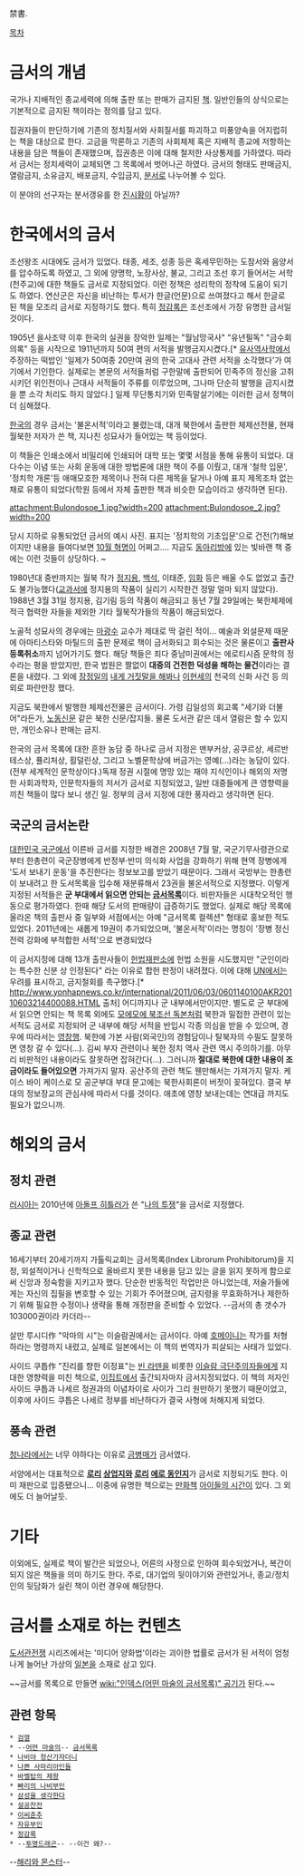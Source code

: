 禁書.

[[목차]]
= 금서의 개념 =
국가나 지배적인 종교세력에 의해 출판 또는 판매가 금지된 [[책]]. 일반인들의 상식으로는 기본적으로 금지된 책이라는 정의를 담고 있다.

집권자들이 판단하기에 기존의 정치질서와 사회질서를 파괴하고 미풍양속을 어지럽히는 책을 대상으로 한다. 고금을 막론하고 기존의 사회체제 혹은 지배적 종교에 저항하는 내용을 담은 책들이 존재했으며, 집권층은 이에 대해 철저한 사상통제를 가하였다. 따라서 금서는 정치세력이 교체되면 그 목록에서 벗어나곤 하였다. 금서의 형태도 판매금지, 열람금지, 소유금지, 배포금지, 수입금지, [[분서]]로 나누어볼 수 있다.

이 분야의 선구자는 분서갱유를 한 [[진시황]]이 아닐까?

= 한국에서의 금서 =
조선왕조 시대에도 금서가 있었다. 태종, 세조, 성종 등은 혹세무민하는 도참서와 음양서를 압수하도록 하였고, 그 외에 양명학, 노장사상, 불교, 그리고 조선 후기 들어서는 서학(천주교)에 대한 책들도 금서로 지정되었다. 이런 정책은 성리학의 정착에 도움이 되기도 하였다. 연산군은 자신을 비난하는 투서가 한글(언문)으로 쓰여졌다고 해서 한글로 된 책을 모조리 금서로 지정하기도 했다. 특히 [[정감록]]은 조선조에서 가장 유명한 금서일 것이다.

1905년 을사조약 이후 한국의 실권을 장악한 일제는 "월남망국사" "유년필독" "금수회의록" 등을 시작으로 1911년까지 50여 편의 서적을 발행금지시켰다.[* [[유사역사학]]에서 주장하는 떡밥인 '일제가 50여종 20만여 권의 한국 고대사 관련 서적을 소각했다'가 여기에서 기인한다. 실제로는 본문의 서적들처럼 구한말에 출판되어 민족주의 정신을 고취시키던 위인전이나 근대사 서적들이 주류를 이루었으며, 그나마 단순히 발행을 금지시켰을 뿐 소각 처리도 하지 않았다.] 일제 무단통치기와 민족말살기에는 이러한 금서 정책이 더 심해졌다.

[[한국]]의 경우 금서는 '불온서적'이라고 불렸는데, 대개 북한에서 출판한 체제선전물, 현재 월북한 저자가 쓴 책, 지나친 성묘사가 들어있는 책 등이었다.

이 책들은 인쇄소에서 비밀리에 인쇄되어 대학 또는 몇몇 서점을 통해 유통이 되었다. 대다수는 이념 또는 사회 운동에 대한 방법론에 대한 책이 주를 이뤘고, 대개 '철학 입문', '정치학 개론'등 애매모호한 제목이나 전혀 다른 제목을 달거나 아예 표지 제목조차 없는 채로 유통이 되었다(학원 등에서 자체 출판한 책과 비슷한 모습이라고 생각하면 된다).

attachment:Bulondosoe_1.jpg?width=200 attachment:Bulondosoe_2.jpg?width=200

당시 지하로 유통되었던 금서의 예시 사진. 표지는 '정치학의 기초입문'으로 건전(?)해보이지만 내용을 들여다보면 [[10월 혁명]]이 어쩌고…. 지금도 [[동아리방]]에 있는 빛바랜 책 중에는 이런 것들이 상당하다. ~

1980년대 중반까지는 월북 작가 [[정지용]], [[백석]], 이태준, [[임화]] 등은 배울 수도 없었고 출간도 불가능했다([[교과서]]에 정지용의 작품이 실리기 시작한건 정말 얼마 되지 않았다). 1988년 3월 31일 정지용, 김기림 등의 작품이 해금되고 동년 7월 29일에는 북한체제에 적극 협력한 자들을 제외한 기타 월북작가들의 작품이 해금되었다.

노골적 성묘사의 경우에는 [[마광수]] 교수가 제대로 딱 걸린 적이… 예술과 외설문제 때문에 아마티스타와 마틸드의 출판 문제로 책이 금서화되고 회수되는 것은 물론이고 '''출판사 등록취소'''까지 넘어가기도 했다. 해당 책들은 죄다 중남미권에서는 에로티시즘 문학의 정수라는 평을 받았지만, 한국 법원은 짤없이 '''대중의 건전한 덕성을 해하는 물건'''이라는 결론을 내렸다. 그 외에 [[장정일]]의 [[내게 거짓말을 해봐]]나 [[이현세]]의 천국의 신화 사건 등 의외로 파란만장 했다.

지금도 북한에서 발행한 체제선전물은 금서이다. 가령 김일성의 회고록 "세기와 더불어"라든가, [[노동신문]] 같은 북한 신문/잡지들. 물론 도서관 같은 데서 열람은 할 수 있지만, 개인소유나 판매는 금지.

한국의 금서 목록에 대한 흔한 농담 중 하나로 금서 지정은 맨부커상, 공쿠르상, 세르반테스상, 퓰리처상, 횔덜린상, 그리고 노벨문학상에 버금가는 영예(…)라는 농담이 있다.(전부 세계적인 문학상이다.)독재 정권 시절에 명망 있는 재야 지식인이나 해외의 저명한 사회과학자, 인문학자들의 저서가 금서로 지정되었고, 일반 대중들에게 큰 영향력을 끼친 책들이 많다 보니 생긴 일. 정부의 금서 지정에 대한 풍자라고 생각하면 된다.

== 국군의 금서논란 ==
[[대한민국 국군]]에서 이른바 금서를 지정한 배경은 2008년 7월 말, 국군기무사령관으로부터 한총련이 국군장병에게 반정부·반미 의식화 사업을 강화하기 위해 현역 장병에게 '도서 보내기 운동'을 추진한다는 정보보고를 받았기 때문이다. 그래서 국방부는 한총련이 보내려고 한 도서목록을 입수해 재분류해서 23권을 불온서적으로 지정했다. 이렇게 지정된 서적들은 '''군 부대에서 읽으면 안되는 [[금서목록]]'''이다. 비판자들은 시대착오적인 행동으로 평가하였다. 한때 해당 도서의 판매량이 급증하기도 했었다. 실제로 해당 목록에 올라온 책의 출판사 중 일부와 서점에서는 아예 "금서목록 컬렉션" 형태로 홍보한 적도 있었다. 2011년에는 새롭게 19권이 추가되었으며, '불온서적'이라는 명칭이 '장병 정신전력 강화에 부적합한 서적'으로 변경되었다

이 금서지정에 대해 13개 출판사들이 [[헌법재판소]]에 헌법 소원을 시도했지만 "군인이라는 특수한 신분 상 인정된다" 라는 이유로 합헌 판정이 내려졌다. 이에 대해 [[국제연합|UN]]에서는 우려를 표시하고, 금지철회를 촉구했다.[* http://www.yonhapnews.co.kr/international/2011/06/03/0601140100AKR20110603214400088.HTML 출처] 어디까지나 군 내부에서만이지만. 별도로 군 부대에서 읽으면 안되는 책 목록 외에도 [[모에모에 북조선 독본]]처럼 북한과 밀접한 관련이 있는 서적도 금서로 지정되어 군 내부에 해당 서적을 반입시 각종 의심을 받을 수 있으며, 경우에 따라서는 [[영창]]행. 북한에 가본 사람(외국인)의 경험담이나 탈북자의 수필도 잘못하면 영창 갈 수 있다(…). 김씨 부자 관련이나 북한 정치 역사 관련 역시 주의하기를. 아무리 비판적인 내용이라도 잘못하면 잡혀간다(…). 그러니까 '''절대로 북한에 대한 내용이 조금이라도 들어있으면''' 가져가지 말자. 공산주의 관련 책도 웬만해서는 가져가지 말자.   케이스 바이 케이스로 모 공군부대 부대 문고에는 북한사회론이 버젓이 꽂혀있다. 결국 부대의 정보장교의 관심사에 따라서 다를 것이다. 애초에 영창 보내는데는 연대급 까지도 필요가 없으니까.

= 해외의 금서 =
== 정치 관련 ==
[[러시아]]는 2010년에 [[아돌프 히틀러]]가 쓴 "[[나의 투쟁]]"을 금서로 지정했다.

== 종교 관련 ==
16세기부터 20세기까지 가톨릭교회는 금서목록(Index Librorum Prohibitorum)을 지정, 외설적이거나 신학적으로 올바르지 못한 내용을 담고 있는 글을 읽지 못하게 함으로써 신앙과 정숙함을 지키고자 했다. 단순한 반동적인 작업만은 아니었는데, 저술가들에게는 자신의 집필을 변호할 수 있는 기회가 주어졌으며, 금지령을 무효화하거나 제한하기 위해 필요한 수정이나 생략을 통해 개정판을 준비할 수 있었다.
--금서의 총 갯수가 103000권이라 카더라--

살만 루시디作 "악마의 시"는 이슬람권에서는 금서이다. 아예 [[호메이니]]는 작가를 처형하라는 명령까지 내렸고, 실제로 일본에서는 이 책의 번역자가 피살되는 사태가 있었다.

사이드 쿠틉作 "진리를 향한 이정표"는 [[빈 라덴]]을 비롯한 [[이슬람 극단주의자]]들에게 지대한 영향력을 미친 책으로, [[이집트]]에서 출간되자마자 금서지정되었다. 이 책의 저자인 사이드 쿠틉과 나세르 정권과의 이념차이로 사이가 그리 원만하기 못했기 때문이었고, 이후에 사이드 쿠틉은 나세르 정부를 비난하다가 결국 사형에 처해지게 되었다.
== 풍속 관련 ==
[[청나라]]에서는 너무 야하다는 이유로 [[금병매]]가 금서였다.

서양에서는 대표적으로 '''[[로리]] [[상업지]]와 [[로리]] [[에로 동인지]]'''가 금서로 지정되기도 한다. 이미 재판으로 입증됐으니… 이중에 유명한 책으로는 [[만화책]] [[아이들의 시간]]이 있다. 그 외에도 더 늘어날듯.

= 기타 =
이외에도, 실제로 책이 발간은 되었으나, 어른의 사정으로 인하여 회수되었거나, 복간이 되지 않은 책들을 의미 하기도 한다. 주로, 대기업의 뒷이야기와 관련있거나, 종교/정치인의 뒷담화가 실린 책이 이런 경우에 해당한다.

= 금서를 소재로 하는 컨텐츠 =
[[도서관전쟁]] 시리즈에서는 '미디어 양화법'이라는 괴이한 법률로 금서가 된 서적이 엄청나게 늘어난 가상의 [[일본]]을 소재로 삼고 있다.

~~금서를 목록으로 만들면 [[wiki:"인덱스(어떤 마술의 금서목록)" 공기]]가 된다.~~

== 관련 항목 ==
 * [[검열]]
 * --[[어떤 마술의 금서목록|어떤 마술의]]-- [[금서목록]]
 * [[나비야 청산가자더니]]
 * [[나쁜 사마리아인들]]
 * [[바벨탑의 제왕]]
 * [[빠리의 나비부인]]
 * [[삼성을 생각한다]]
 * [[설공찬전]]
 * [[이씨춘추]]
 * [[자유부인]]
 * [[정감록]]
 * --[[투명드래곤]]-- --이건 왜?--
--[[해리와 몬스터]]--
